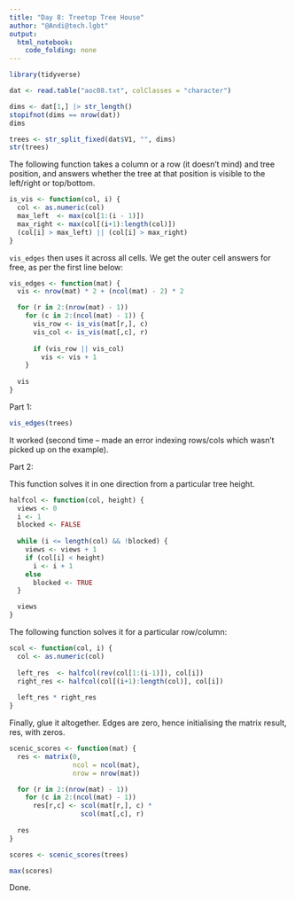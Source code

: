 ```yaml
---
title: "Day 8: Treetop Tree House"
author: "@Andi@tech.lgbt"
output: 
  html_notebook: 
    code_folding: none
---
```


```r
library(tidyverse)
```

```r
dat <- read.table("aoc08.txt", colClasses = "character")
```


```r
dims <- dat[1,] |> str_length()
stopifnot(dims == nrow(dat))
dims
```

```r
trees <- str_split_fixed(dat$V1, "", dims)
str(trees)
```

The following function takes a column or a row (it doesn't mind) and tree position, and answers whether the tree at that position is visible to the left/right or top/bottom.

```r
is_vis <- function(col, i) {
  col <- as.numeric(col)
  max_left  <- max(col[1:(i - 1)])
  max_right <- max(col[(i+1):length(col)])
  (col[i] > max_left) || (col[i] > max_right)
}
```

`vis_edges` then uses it across all cells. We get the outer cell answers for free, as per the first line below:

```r
vis_edges <- function(mat) {
  vis <- nrow(mat) * 2 + (ncol(mat) - 2) * 2

  for (r in 2:(nrow(mat) - 1))
    for (c in 2:(ncol(mat) - 1)) {
      vis_row <- is_vis(mat[r,], c)
      vis_col <- is_vis(mat[,c], r)
      
      if (vis_row || vis_col)
        vis <- vis + 1
    }
  
  vis
}
```

Part 1:

```r
vis_edges(trees)
```
It worked (second time -- made an error indexing rows/cols which wasn't picked up on the example).


Part 2:

This function solves it in one direction from a particular tree height.

```r
halfcol <- function(col, height) {
  views <- 0
  i <- 1
  blocked <- FALSE
  
  while (i <= length(col) && !blocked) {
    views <- views + 1
    if (col[i] < height)
      i <- i + 1
    else
      blocked <- TRUE
  }

  views
}
```

The following function solves it for a particular row/column:

```r
scol <- function(col, i) {
  col <- as.numeric(col)
  
  left_res  <- halfcol(rev(col[1:(i-1)]), col[i])
  right_res <- halfcol(col[(i+1):length(col)], col[i])
  
  left_res * right_res
}
```

Finally, glue it altogether. Edges are zero, hence initialising the matrix result, res, with zeros.

```r
scenic_scores <- function(mat) {
  res <- matrix(0,
                ncol = ncol(mat),
                nrow = nrow(mat))

  for (r in 2:(nrow(mat) - 1))
    for (c in 2:(ncol(mat) - 1))
      res[r,c] <- scol(mat[r,], c) *
                  scol(mat[,c], r)
  
  res
}
```


```r
scores <- scenic_scores(trees)
```


```r
max(scores)
```

Done.



